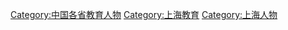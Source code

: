 [[Category:中国各省教育人物|Category:中国各省教育人物]]
[[Category:上海教育|Category:上海教育]]
[[Category:上海人物|Category:上海人物]]